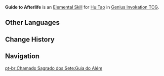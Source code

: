 {{About|the Character Card Skill for [[Genius Invokation TCG]]|the Playable Character Talent|Guide to Afterlife}}
{{Genius Invokation TCG Skill Infobox
|title      = Guide to Afterlife
|image      = Guide to Afterlife Character Card Skill.png
|type       = Elemental Skill
|character  = Hu Tao
|matching   = 2
|element    = Pyro
|effect     = This character gains '''Paramita Papilio'''.<br><br>'''Paramita Papilio'''<br>The character to which this is attached has their '''Physical DMG''' dealt converted to {{Color|Pyro DMG}}, and they will deal +1 {{Color|Pyro DMG}}.<br>When the character to which this is attached uses a Charged Attack: Apply '''Blood Blossom''' to target character. Duration (Rounds): 2<br><br>{{Icon/TCG|Corrosion}} '''Blood Blossom'''<br>End Phase: Deal 1 {{Color|Pyro DMG}} to the character to which this is attached. Usage(s): 1
|order      = 2
}}
'''Guide to Afterlife''' is an [[Character Card Elemental Skill|Elemental Skill]] for [[Hu Tao (Character Card)|Hu Tao]] in [[Genius Invokation TCG]].

==Other Languages==
{{Other Languages|Guide to Afterlife}}

==Change History==
{{Change History|3.7}}

==Navigation==
{{Genius Invokation TCG Skill Navbox|Hu Tao}}
[[pt-br:Chamado Sagrado dos Sete:Guia do Além]]